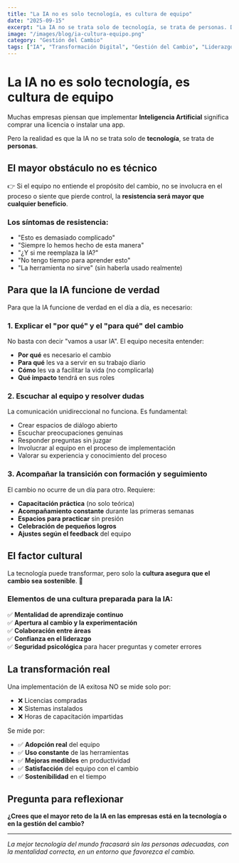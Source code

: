 ```yaml
---
title: "La IA no es solo tecnología, es cultura de equipo"
date: "2025-09-15"
excerpt: "La IA no se trata solo de tecnología, se trata de personas. Descubre por qué el cambio cultural es el verdadero motor de la transformación digital."
image: "/images/blog/ia-cultura-equipo.png"
category: "Gestión del Cambio"
tags: ["IA", "Transformación Digital", "Gestión del Cambio", "Liderazgo", "Innovación"]
---
```


# La IA no es solo tecnología, es cultura de equipo

Muchas empresas piensan que implementar **Inteligencia Artificial** significa comprar una licencia o instalar una app.

Pero la realidad es que la IA no se trata solo de **tecnología**, se trata de **personas**.

## El mayor obstáculo no es técnico

👉 Si el equipo no entiende el propósito del cambio, no se involucra en el proceso o siente que pierde control, la **resistencia será mayor que cualquier beneficio**.

### Los síntomas de resistencia:

- "Esto es demasiado complicado"
- "Siempre lo hemos hecho de esta manera"
- "¿Y si me reemplaza la IA?"
- "No tengo tiempo para aprender esto"
- "La herramienta no sirve" (sin haberla usado realmente)

## Para que la IA funcione de verdad

Para que la IA funcione de verdad en el día a día, es necesario:

### 1. Explicar el "por qué" y el "para qué" del cambio

No basta con decir "vamos a usar IA". El equipo necesita entender:

- **Por qué** es necesario el cambio
- **Para qué** les va a servir en su trabajo diario
- **Cómo** les va a facilitar la vida (no complicarla)
- **Qué impacto** tendrá en sus roles

### 2. Escuchar al equipo y resolver dudas

La comunicación unidireccional no funciona. Es fundamental:

- Crear espacios de diálogo abierto
- Escuchar preocupaciones genuinas
- Responder preguntas sin juzgar
- Involucrar al equipo en el proceso de implementación
- Valorar su experiencia y conocimiento del proceso

### 3. Acompañar la transición con formación y seguimiento

El cambio no ocurre de un día para otro. Requiere:

- **Capacitación práctica** (no solo teórica)
- **Acompañamiento constante** durante las primeras semanas
- **Espacios para practicar** sin presión
- **Celebración de pequeños logros**
- **Ajustes según el feedback** del equipo

## El factor cultural

La tecnología puede transformar, pero solo la **cultura asegura que el cambio sea sostenible**. 🚀

### Elementos de una cultura preparada para la IA:

✅ **Mentalidad de aprendizaje continuo**  
✅ **Apertura al cambio y la experimentación**  
✅ **Colaboración entre áreas**  
✅ **Confianza en el liderazgo**  
✅ **Seguridad psicológica** para hacer preguntas y cometer errores  

## La transformación real

Una implementación de IA exitosa NO se mide solo por:
- ❌ Licencias compradas
- ❌ Sistemas instalados
- ❌ Horas de capacitación impartidas

Se mide por:
- ✅ **Adopción real** del equipo
- ✅ **Uso constante** de las herramientas
- ✅ **Mejoras medibles** en productividad
- ✅ **Satisfacción** del equipo con el cambio
- ✅ **Sostenibilidad** en el tiempo

## Pregunta para reflexionar

**¿Crees que el mayor reto de la IA en las empresas está en la tecnología o en la gestión del cambio?**

---

*La mejor tecnología del mundo fracasará sin las personas adecuadas, con la mentalidad correcta, en un entorno que favorezca el cambio.*

